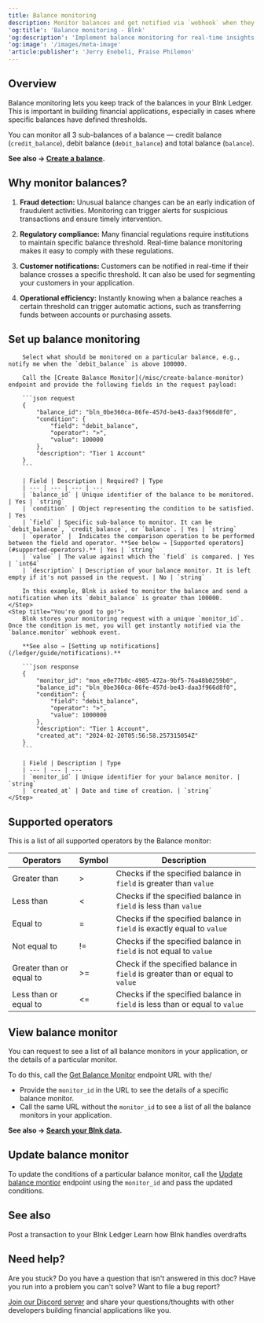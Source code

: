 ```yaml
---
title: Balance monitoring
description: Monitor balances and get notified via `webhook` when they meet the set conditions.
'og:title': 'Balance monitoring - Blnk'
'og:description': 'Implement balance monitoring for real-time insights. Detect fraud, ensure compliance, and trigger actions.'
'og:image': '/images/meta-image'
'article:publisher': 'Jerry Enebeli, Praise Philemon'
---
```

## Overview

Balance monitoring lets you keep track of the balances in your Blnk Ledger. This is important in building financial applications, especially in cases where specific balances have defined thresholds.

You can monitor all 3 sub-balances of a balance — credit balance (`credit_balance`), debit balance (`debit_balance`) and total balance (`balance`). 

**See also → [Create a balance](/ledger/tutorial/create-a-balance).**

## Why monitor balances?

1. **Fraud detection:** Unusual balance changes can be an early indication of fraudulent activities. Monitoring can trigger alerts for suspicious transactions and ensure timely intervention.

2. **Regulatory compliance:** Many financial regulations require institutions to maintain specific balance threshold. Real-time balance monitoring makes it easy to comply with these regulations.

3. **Customer notifications:** Customers can be notified in real-time if their balance crosses a specific threshold. It can also be used for segmenting your customers in your application.

4. **Operational efficiency:** Instantly knowing when a balance reaches a certain threshold can trigger automatic actions, such as transferring funds between accounts or purchasing assets.

## Set up balance monitoring

<Steps>
	<Step title="Determine and set your conditions">
		
		Select what should be monitored on a particular balance, e.g., notify me when the `debit_balance` is above 100000.
		
		Call the [Create Balance Monitor](/misc/create-balance-monitor) endpoint and provide the following fields in the request payload:
		
		```json request
		{
		    "balance_id": "bln_0be360ca-86fe-457d-be43-daa3f966d8f0",
		    "condition": {
		        "field": "debit_balance",
		        "operator": ">",
		        "value": 100000
		    },
		    "description": "Tier 1 Account"
		}
		```
		
		| Field | Description | Required? | Type
		| --- | --- | --- | ---
		| `balance_id` | Unique identifier of the balance to be monitored. | Yes | `string`
		| `condition` | Object representing the condition to be satisfied. | Yes
		| `field` | Specific sub-balance to monitor. It can be `debit_balance`, `credit_balance`, or `balance`. | Yes | `string`
		| `operator` |  Indicates the comparison operation to be performed between the field and operator. **See below → [Supported operators](#supported-operators).** | Yes | `string`
		| `value` | The value against which the `field` is compared. | Yes | `int64`
		| `description` | Description of your balance monitor. It is left empty if it's not passed in the request. | No | `string`
		
		In this example, Blnk is asked to monitor the balance and send a notification when its `debit_balance` is greater than 100000.
	</Step>
	<Step title="You're good to go!">
		Blnk stores your monitoring request with a unique `monitor_id`. Once the condition is met, you will get instantly notified via the `balance.monitor` webhook event. 
		
		**See also → [Setting up notifications](/ledger/guide/notifications).**
		
		```json response
		{
		    "monitor_id": "mon_e0e77b0c-4985-472a-9bf5-76a48b0259b0",
		    "balance_id": "bln_0be360ca-86fe-457d-be43-daa3f966d8f0",
		    "condition": {
		        "field": "debit_balance",
		        "operator": ">",
		        "value": 1000000
		    },
		    "description": "Tier 1 Account",
		    "created_at": "2024-02-20T05:56:58.257315054Z"
		}
		```
		
		| Field | Description | Type
		| --- | --- | ---
		| `monitor_id` | Unique identifier for your balance monitor. | `string`
		| `created_at` | Date and time of creation. | `string` 
	</Step>
</Steps>

## Supported operators

This is a list of all supported operators by the Balance monitor:

|Operators|Symbol|Description
|------|------|------|
|Greater than|>|Checks if the specified balance in `field` is greater than `value`
|Less than|&lt;|Checks if the specified balance in `field` is less than `value`
|Equal to|=|Checks if the specified balance in `field` is exactly equal to `value`
|Not equal to|!=| Checks if the specified balance in `field` is not equal to `value`
|Greater than or equal to|>=|Check if the specified balance in `field` is greater than or equal to `value`
|Less than or equal to|&lt;=|Checks if the specified balance in `field` is less than or equal to `value`

## View balance monitor

You can request to see a list of all balance monitors in your application, or the details of a particular monitor.

To do this, call the [Get Balance Monitor](/misc/get-balance-monitor) endpoint URL with the/

- Provide the `monitor_id` in the URL to see the details of a specific balance monitor.
- Call the same URL without the `monitor_id` to see a list of all the balance monitors in your application.

**See also → [Search your Blnk data](/ledger/tutorial/search/overview).**

## Update balance monitor

To update the conditions of a particular balance monitor, call the [Update balance montior](/misc/update-balance-monitor) endpoint using the `monitor_id` and pass the updated conditions.

## See also

<CardGroup>
    <Card title="Record a transaction" icon="book-open-cover" href="/ledger/tutorial/record-a-transaction">
	    Post a transaction to your Blnk Ledger
    </Card>
    <Card title="Handling overdrafts" icon="book-open-cover" href="/ledger/tutorial/overdrafts">
	    Learn how Blnk handles overdrafts
    </Card>
</CardGroup>

## Need help?

Are you stuck? Do you have a question that isn't answered in this doc? Have you run into a problem you can't solve? Want to file a bug report?

[Join our Discord server](https://discord.gg/7WNv94zPpx) and share your questions/thoughts with other developers building financial applications like you.